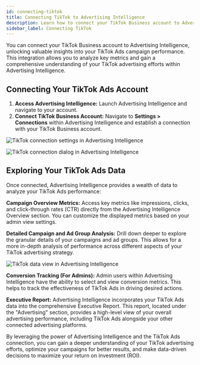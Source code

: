 ```yaml
---
id: connecting-tiktok
title: Connecting TikTok to Advertising Intelligence
description: Learn how to connect your TikTok Business account to Advertising Intelligence to unlock valuable insights into your TikTok Ads campaign performance.
sidebar_label: Connecting TikTok
---
```


You can connect your TikTok Business account to Advertising Intelligence, unlocking valuable insights into your TikTok Ads campaign performance. This integration allows you to analyze key metrics and gain a comprehensive understanding of your TikTok advertising efforts within Advertising Intelligence.

## Connecting Your TikTok Ads Account

1. **Access Advertising Intelligence:** Launch Advertising Intelligence and navigate to your account.
2. **Connect TikTok Business Account:** Navigate to **Settings > Connections** within Advertising Intelligence and establish a connection with your TikTok Business account.

![TikTok connection settings in Advertising Intelligence](./img/tiktok-connect-1.png)

![TikTok connection dialog in Advertising Intelligence](./img/tiktok-connect-2.png)

## Exploring Your TikTok Ads Data

Once connected, Advertising Intelligence provides a wealth of data to analyze your TikTok Ads performance:

**Campaign Overview Metrics:** Access key metrics like impressions, clicks, and click-through rates (CTR) directly from the Advertising Intelligence Overview section. You can customize the displayed metrics based on your admin view settings.

**Detailed Campaign and Ad Group Analysis:** Drill down deeper to explore the granular details of your campaigns and ad groups. This allows for a more in-depth analysis of performance across different aspects of your TikTok advertising strategy.

![TikTok data view in Advertising Intelligence](./img/tiktok-data-view.png)

**Conversion Tracking (For Admins):** Admin users within Advertising Intelligence have the ability to select and view conversion metrics. This helps to track the effectiveness of TikTok Ads in driving desired actions.

**Executive Report:** Advertising Intelligence incorporates your TikTok Ads data into the comprehensive Executive Report. This report, located under the "Advertising" section, provides a high-level view of your overall advertising performance, including TikTok Ads alongside your other connected advertising platforms.

By leveraging the power of Advertising Intelligence and the TikTok Ads connection, you can gain a deeper understanding of your TikTok advertising efforts, optimize your campaigns for better results, and make data-driven decisions to maximize your return on investment (ROI).